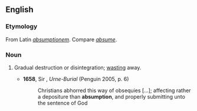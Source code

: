 ==English==

===Etymology===
From Latin ''[[absumptionem]]''. Compare ''[[absume]]''.

===Noun===
{{en-noun|-}}

# {{context|obsolete|lang=en}} Gradual destruction or disintegration; [[wasting]] away.
#* '''1658''', Sir {{w|Thomas Browne}}, ''Urne-Burial'' (Penguin 2005, p. 6)
#*: Christians abhorred this way of obsequies [...]; affecting rather a depositure than '''absumption''', and properly submitting unto the sentence of God